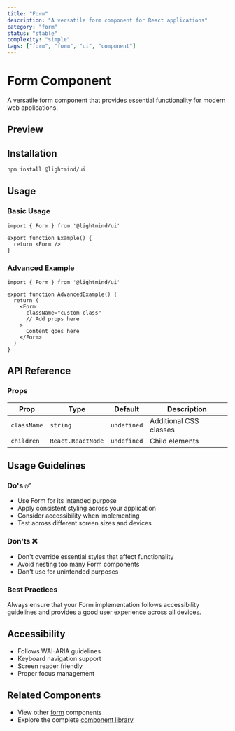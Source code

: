 ```yaml
---
title: "Form"
description: "A versatile form component for React applications"
category: "form"
status: "stable"
complexity: "simple"
tags: ["form", "form", "ui", "component"]
---
```



# Form Component

A versatile form component that provides essential functionality for modern web applications.

## Preview

<div className="space-y-6">
  <FormDemo />
</div>

## Installation

```bash
npm install @lightmind/ui
```

## Usage

### Basic Usage

```tsx
import { Form } from '@lightmind/ui'

export function Example() {
  return <Form />
}
```

### Advanced Example

```tsx
import { Form } from '@lightmind/ui'

export function AdvancedExample() {
  return (
    <Form
      className="custom-class"
      // Add props here
    >
      Content goes here
    </Form>
  )
}
```

## API Reference

### Props

| Prop | Type | Default | Description |
|------|------|---------|-------------|
| `className` | `string` | `undefined` | Additional CSS classes |
| `children` | `React.ReactNode` | `undefined` | Child elements |

## Usage Guidelines

### Do's ✅

- Use Form for its intended purpose
- Apply consistent styling across your application
- Consider accessibility when implementing
- Test across different screen sizes and devices

### Don'ts ❌

- Don't override essential styles that affect functionality
- Avoid nesting too many Form components
- Don't use for unintended purposes

### Best Practices

Always ensure that your Form implementation follows accessibility guidelines and provides a good user experience across all devices.

## Accessibility

- Follows WAI-ARIA guidelines
- Keyboard navigation support
- Screen reader friendly
- Proper focus management

## Related Components

- View other [form](/category/form) components
- Explore the complete [component library](/search)
